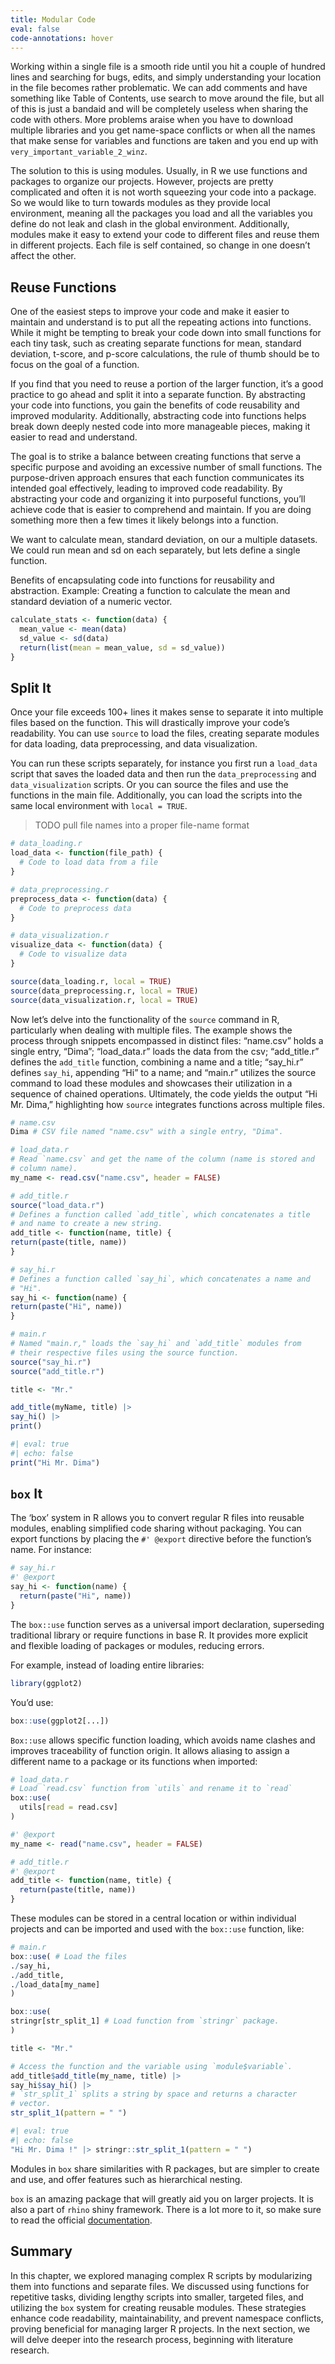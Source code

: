 ```yaml
---
title: Modular Code
eval: false
code-annotations: hover
---
```


Working within a single file is a smooth ride until you hit a couple of hundred lines and searching for bugs, edits, and simply understanding your location in the file becomes rather problematic. We can add comments and have something like Table of Contents, use search to move around the file, but all of this is just a bandaid and will be completely useless when sharing the code with others. More problems araise when you have to download multiple libraries and you get name-space conflicts or when all the names that make sense for variables and functions are taken and you end up with `very_important_variable_2_winz`. 

The solution to this is using modules. Usually, in R we use functions and packages to organize our projects. However, projects are pretty complicated and often it is not worth squeezing your code into a package. So we would like to turn towards modules as they provide local environment, meaning all the packages you load and all the variables you define do not leak and clash in the global environment. Additionally, modules make it easy to extend your code to different files and reuse them in different projects. Each file is self contained, so change in one doesn't affect the other.


## Reuse Functions

One of the easiest steps to improve your code and make it easier to maintain and understand is to put all the repeating actions into functions. While it might be tempting to break your code down into small functions for each tiny task, such as creating separate functions for mean, standard deviation, t-score, and p-score calculations, the rule of thumb should be to focus on the goal of a function.

If you find that you need to reuse a portion of the larger function, it's a good practice to go ahead and split it into a separate function. By abstracting your code into functions, you gain the benefits of code reusability and improved modularity. Additionally, abstracting code into functions helps break down deeply nested code into more manageable pieces, making it easier to read and understand.

The goal is to strike a balance between creating functions that serve a specific purpose and avoiding an excessive number of small functions. The purpose-driven approach ensures that each function communicates its intended goal effectively, leading to improved code readability. By abstracting your code and organizing it into purposeful functions, you'll achieve code that is easier to comprehend and maintain.
If you are doing something more then a few times it likely belongs into a function.

We want to calculate mean, standard deviation, on our a multiple datasets. We could run mean and sd on each separately, but lets define a single function.

Benefits of encapsulating code into functions for reusability and abstraction.
Example: Creating a function to calculate the mean and standard deviation of a numeric vector.

```r
calculate_stats <- function(data) {
  mean_value <- mean(data)
  sd_value <- sd(data)
  return(list(mean = mean_value, sd = sd_value))
}
```



## Split It 

Once your file exceeds 100+ lines it makes sense to separate it into multiple files based on the function. 
This will drastically improve your code's readability. You can use `source` to load the files, creating separate modules for data loading, data preprocessing, and data visualization.

You can run these scripts separately, for instance you first run a `load_data` script that saves the loaded data and then run the `data_preprocessing` and `data_visualization` scripts. Or you can source the files and use the functions in the main file. Additionally, you can load the scripts into the same local environment with `local = TRUE`.

> TODO pull file names into a proper file-name format

```r
# data_loading.r
load_data <- function(file_path) {
  # Code to load data from a file
}

# data_preprocessing.r
preprocess_data <- function(data) {
  # Code to preprocess data
}

# data_visualization.r
visualize_data <- function(data) {
  # Code to visualize data
}
```

```r
source(data_loading.r, local = TRUE)
source(data_preprocessing.r, local = TRUE)
source(data_visualization.r, local = TRUE)
```

Now let's delve into the functionality of the `source` command in R, particularly when dealing with multiple files. The example shows the process through snippets encompassed in distinct files: "name.csv" holds a single entry, "Dima"; "load_data.r" loads the data from the csv; "add_title.r" defines the `add_title` function, combining a name and a title; "say_hi.r" defines `say_hi`, appending "Hi" to a name; and "main.r" utilizes the source command to load these modules and showcases their utilization in a sequence of chained operations. Ultimately, the code yields the output "Hi Mr. Dima," highlighting how `source` integrates functions across multiple files.

```r
# name.csv
Dima # CSV file named "name.csv" with a single entry, "Dima".
```

```r
# load_data.r
# Read `name.csv` and get the name of the column (name is stored and
# column name).
my_name <- read.csv("name.csv", header = FALSE)
```

```r
# add_title.r
source("load_data.r")
# Defines a function called `add_title`, which concatenates a title
# and name to create a new string.
add_title <- function(name, title) {
return(paste(title, name))
}
```

```r
# say_hi.r
# Defines a function called `say_hi`, which concatenates a name and
# "Hi".
say_hi <- function(name) {
return(paste("Hi", name))
}
```

```r
# main.r
# Named "main.r," loads the `say_hi` and `add_title` modules from
# their respective files using the source function.
source("say_hi.r")
source("add_title.r")

title <- "Mr."

add_title(myName, title) |>
say_hi() |>
print()
```

```r
#| eval: true
#| echo: false
print("Hi Mr. Dima")
```

## `box` It 

The 'box' system in R allows you to convert regular R files into reusable modules, enabling simplified code sharing without packaging. You can export functions by placing the `#' @export` directive before the function's name. For instance:

```r
# say_hi.r
#' @export
say_hi <- function(name) {
  return(paste("Hi", name))
}
```

The `box::use` function serves as a universal import declaration, superseding traditional library or require functions in base R. It provides more explicit and flexible loading of packages or modules, reducing errors.

For example, instead of loading entire libraries:

```r
library(ggplot2)
```

You'd use:

```r
box::use(ggplot2[...])
```

`Box::use` allows specific function loading, which avoids name clashes and improves traceability of function origin. It allows aliasing to assign a different name to a package or its functions when imported:

```r
# load_data.r
# Load `read.csv` function from `utils` and rename it to `read`
box::use(
  utils[read = read.csv]
)

#' @export
my_name <- read("name.csv", header = FALSE) 
```

```r
# add_title.r
#' @export
add_title <- function(name, title) {
  return(paste(title, name))
}
```

These modules can be stored in a central location or within individual projects and can be imported and used with the `box::use` function, like:

```r
# main.r
box::use( # Load the files
./say_hi,
./add_title,
./load_data[my_name]
)

box::use(
stringr[str_split_1] # Load function from `stringr` package.
)

title <- "Mr."

# Access the function and the variable using `module$variable`.
add_title$add_title(my_name, title) |>
say_hi$say_hi() |>
# `str_split_1` splits a string by space and returns a character
# vector.
str_split_1(pattern = " ")
```
```r
#| eval: true
#| echo: false
"Hi Mr. Dima !" |> stringr::str_split_1(pattern = " ")
```

Modules in `box` share similarities with R packages, but are simpler to create and use, and offer features such as hierarchical nesting.

`box` is an amazing package that will greatly aid you on larger projects. It is also a part of `rhino` shiny framework. There is a lot more to it, so make sure to read the official [ documentation ](https://klmr.me/box/articles/box.html).

## Summary

In this chapter, we explored managing complex R scripts by modularizing them into functions and separate files. We discussed using functions for repetitive tasks, dividing lengthy scripts into smaller, targeted files, and utilizing the `box` system for creating reusable modules. These strategies enhance code readability, maintainability, and prevent namespace conflicts, proving beneficial for managing larger R projects. In the next section, we will delve deeper into the research process, beginning with literature research.
